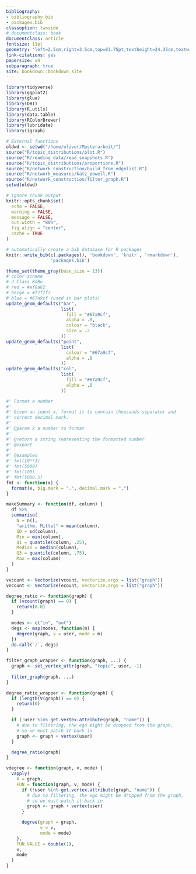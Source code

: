 ```yaml
--- 
bibliography:
- bibliography.bib
- packages.bib
classoption: twoside
# documentclass: book
documentclass: article
fontsize: 11pt
geometry: "left=2.5cm,right=3.5cm,top=83.75pt,textheight=24.35cm,textwidth=15cm,a4paper,headheight=13.6pt,twoside=true"
link-citations: yes
papersize: a4
subparagraph: true
site: bookdown::bookdown_site
---
```

\cleardoublepage
<!-- Arabische Seitenzahlen -->
\pagenumbering{arabic}
\setcounter{page}{1}
<!-- Geändertes Format für Seitenränder, arabische Seitenzahlen -->
\fancyhead[LE,RO]{\rightmark}
\fancyhead[LO,RE]{\leftmark}
\fancyfoot[LE,RO]{\thepage}

```r
library(tidyverse)
library(ggplot2)
library(glue)
library(DBI)
library(R.utils)
library(data.table)
library(RColorBrewer)
library(lubridate)
library(igraph)

# External functions
oldwd <- setwd("/home/oliver/Masterarbeit/")
source("R/topic_distributions/plot.R")
source("R/reading_data/read_snapshots.R")
source("R/topic_distributions/proportions.R")
source("R/network_construction/build_from_edgelist.R")
source("R/network_measures/katz_powell.R")
source("R/network_construction/filter_graph.R")
setwd(oldwd)

# ignore chunk output
knitr::opts_chunk$set(
  echo = FALSE,
  warning = FALSE,
  message = FALSE,
  out.width = "80%",
  fig.align = "center",
  cache = TRUE
)

# automatically create a bib database for R packages
knitr::write_bib(c(.packages(), 'bookdown', 'knitr', 'rmarkdown'),
                 'packages.bib')
```

```r

theme_set(theme_gray(base_size = 13))
# color scheme
# 3 Class RdBu
# red = #ef8a62
# beige = #f7f7f7
# blue = #67a9cf (used in bar plots)
update_geom_defaults("bar",
                     list(
                       fill = "#67a9cf",
                       alpha = .8,
                       colour = "black",
                       size = .2
                     ))
update_geom_defaults("point",
                     list(
                       colour = "#67a9cf",
                       alpha = .8
                     ))
update_geom_defaults("col",
                     list(
                       fill = "#67a9cf",
                       alpha = .8
                     ))
```

```r
#' Format a number
#'
#' Given an input x, format it to contain thousands separator and 
#' correct decimal mark.
#'
#' @param x a number to format
#'
#' @return a string representing the formatted number
#' @export
#'
#' @examples
#' fmt(10**3)
#' fmt(5000)
#' fmt(100)
#' fmt(5000.5)
fmt <- function(x) {
  format(x, big.mark = ".", decimal.mark = ",")
}

makeSummary <- function(df, column) {
  df %>% 
  summarise(
    N = n(),
    "arithm. Mittel" = mean(column),
    SD = sd(column),
    Min = min(column),
    Q1 = quantile(column, .25),
    Median = median(column),
    Q3 = quantile(column, .75),
    Max = max(column)
  )
}

vvcount <- Vectorize(vcount, vectorize.args = list("graph"))
vecount <- Vectorize(ecount, vectorize.args = list("graph"))

degree_ratio <- function(graph) {
  if (vcount(graph) == 0) {
    return(0.0)
  }

  modes <- c("in", "out")
  degs <- map(modes, function(m) {
    degree(graph, v = user, mode = m)
  })
  do.call(`/`, degs)
}

filter_graph_wrapper <- function(graph, ...) {
  graph <- set_vertex_attr(graph, "topic", user, -1)
  
  filter_graph(graph, ...)
}

degree_ratio_wrapper <- function(graph) {
  if (length(V(graph)) == 0) {
    return(0)
  }

  if (!user %in% get.vertex.attribute(graph, "name")) {
    # due to filtering, the ego might be dropped from the graph,
    # so we must patch it back in
    graph <- graph + vertex(user)
  }

  degree_ratio(graph)
}

vdegree <- function(graph, v, mode) {
  vapply(
    X = graph,
    FUN = function(graph, v, mode) {
      if (!user %in% get.vertex.attribute(graph, "name")) {
        # due to filtering, the ego might be dropped from the graph,
        # so we must patch it back in
        graph <- graph + vertex(user)
      }

      degree(graph = graph,
             v = v,
             mode = mode)
    },
    FUN.VALUE = double(1),
    v,
    mode
  )
}

```
